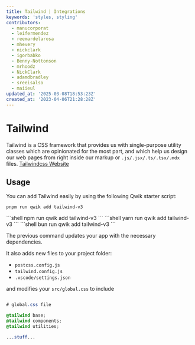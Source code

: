 ```yaml
---
title: Tailwind | Integrations
keywords: 'styles, styling'
contributors:
  - manucorporat
  - leifermendez
  - reemardelarosa
  - mhevery
  - nickclark
  - igorbabko
  - Benny-Nottonson
  - mrhoodz
  - NickClark
  - adamdbradley
  - sreeisalso
  - maiieul
updated_at: '2025-03-08T18:53:23Z'
created_at: '2023-04-06T21:28:28Z'
---
```



# Tailwind
Tailwind is a CSS framework that provides us with single-purpose utility classes which are
opinionated for the most part, and which help us design our web pages from right inside our
markup or `.js/.jsx/.ts/.tsx/.mdx` files. [Tailwindcss Website](https://tailwindcss.com/)
## Usage
You can add Tailwind easily by using the following Qwik starter script:
<PackageManagerTabs>
<span q:slot="pnpm">
```shell
pnpm run qwik add tailwind-v3
```
</span>
<span q:slot="npm">
```shell
npm run qwik add tailwind-v3
```
</span>
<span q:slot="yarn">
```shell
yarn run qwik add tailwind-v3
```
</span>
<span q:slot="bun">
```shell
bun run qwik add tailwind-v3
```
</span>
</PackageManagerTabs>

The previous command updates your app with the necessary dependencies.

It also adds new files to your project folder:

- `postcss.config.js`
- `tailwind.config.js`
- `.vscode/settings.json`

and modifies your `src/global.css` to include

```css title="src/global.css"

# global.css file

@tailwind base;
@tailwind components;
@tailwind utilities;

...stuff...
```